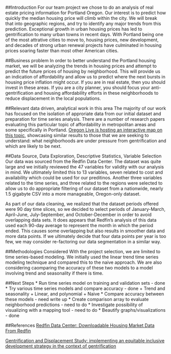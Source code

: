 

##Introduction
For our team project we chose to do an analysis of real estate pricing information for Portland Oregon. Our interest is to predict how quickly the median housing price will climb within the city. We will break that into geographic regions, and try to identify any major trends from this prediction. 
Exceptional growth in urban housing prices has led to gentrification to many urban towns in recent days. With Portland being one of the most attrative cities to move to, housing prices, new development, and decades of strong urban renewal projects have culminated in housing prices soaring faster than most other American cities. 

##Business problem
In order to better understand the Portland housing market, we will be analyzing the trends in housing prices and attempt to predict the future prices of housing by neighborhood. This will provide us an indication of affordability and allow us to predict where the next bursts in housing price inflation might occur. If you are in real estate, then you should invest in these areas. If you are a city planner, you should focus your anti-gentrification and housing affordability efforts in these neighborhoods to reduce displacement in the local populations.

##Relevant data driven, analytical work in this area
The majority of our work has focused on the isolation of approriate data from our initial dataset and preparation for time series analysis. There are a number of research papers evaluating this particular topic of affordability in metropolitan areas and some specifically in Portland. [Oregon Live is hosting an interactive map on this topic](https://projects.oregonlive.com/maps/gentrification/), showcasing similar results to those that we are seeking to understand: what neighborhoods are under pressure from gentrification and which are likely to be next. 

##Data Source, Data Exploration, Descriptive Statistics, Variable Selection
Our data was sourced from the Redfin Data Center. The dataset was quite large and we initially reviewed the 47 variables for validity with our analysis in mind. We ultimately limited this to 13 variables, seven related to cost and availability which could be used for our preditinos. Another three variables related to the time series, and three related to the regions were selected to allow us to do appropriate filtering of our dataset from a nationwide, nearly 1.5 gigabyte CSV into a more manageable, Oregon-only dataset. 

As part of our data cleaning, we realized that the dataset periods offered were 90 day time slices, so we decided to select periods of January-March, April-June, July-September, and October-December in order to avoid overlapping data sets. It does appears that Redfin's analysis of this data used each 90-day average to represent the month in which the period ended. This causes some overlapping but also results in smoother data and more data points. If we ultimately decide that four data points per year is too few, we may consider re-factoring our data segmentation in a similar way.

##Methodologies Considered
With the project selection, we are limited to time series-based modeling. We initially used the linear trend time series modeling technique and compared this to the naive approach. We are also considering caomparing the accuracy of these two models to a model involving trend and seasonality if there is time.

##Next Steps
* Run time series model on training and validation sets - done
* Try various time series models and compare accuracy - done
    + Trend and seasonality
    + Linear, and polynomial 
    + Naive
* Compare accuracy between these models - need write up
* Create comparison array to evaluate neighborhood predictions - need to do
* Investigate possibility of visualizing with a mapping tool - need to do
* Beautify graphs/visualizations - done

##References
[Redfin Data Center: Downloadable Housing Market Data From Redfin](https://www.redfin.com/blog/data-center)

[Gentrification and Displacement Study: implementing an equitable inclusive development strategy in the context of gentrification](https://www.portlandoregon.gov/bps/article/454027)